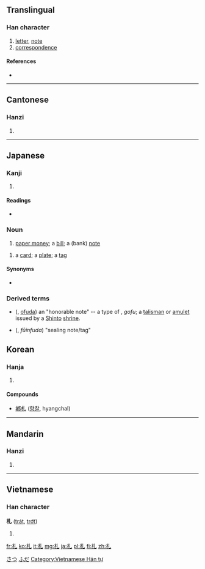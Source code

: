 {{also|箚}}
==Translingual==

===Han character===
{{Han char|rn=75|rad=木|as=01|sn=5|four=4291<sub>0</sub>|canj=木山 (DU)|ids=⿰[[木]][[乚]]}}

# [[letter]], [[note]]
# [[correspondence]]

====References====
* {{Han ref|kx=0509.110|dkj=14422|dj=0893.010|hdz=21153.010|uh=672D|ud=26413|bh=A5BE|bd=42430}}

----

==Cantonese==

===Hanzi===
{{yue-hanzi|jyut=|y=jaat3}}

# {{defn|lang=yue|sort=木01}}

----

==Japanese==

===Kanji===
{{ja-kanji|grade=4|rs=木01}}

# {{defn|lang=ja|sort=木01}}

====Readings====
* {{ja-readings|on=[[さつ]] (satsu)|kun=[[ふだ]] (fuda), [[わかじに]] (wakajini)}}

===Noun===
{{ja-noun|k|hira=さつ|rom=satsu}}

# [[paper money]]; a [[bill]]; a (bank) [[note]]
{{ja-noun|k|hira=ふだ|rom=fuda}}
# a [[card]]; a [[plate]]; a [[tag]]

====Synonyms====
* {{sense|paper money}} {{term|紙幣|tr=[[しへい]], [[shihei]]|lang=ja|sc=Jpan}}

===Derived terms===
* {{l|ja|御札}} ({{l|ja|おふだ}}, [[ofuda]]) an "honorable note" -- a type of {{l|ja|護符}}, ''gofu''; a [[talisman]] or [[amulet]] issued by a [[Shinto]] [[shrine]]. 
* {{l|ja|封印札}} ({{l|ja|ふういんふだ}}, ''fūinfuda'') "sealing note/tag"

[[Category:1000 Japanese basic words|さつ]]
[[Category:1000 Japanese basic words|ふだ]]

==Korean==

===Hanja===
{{ko-hanja|hangeul=[[찰]]|eumhun=|rv=chal|mr=ch'al|y=chal}}

# {{defn|lang=ko|sort=木01}}

====Compounds====
* [[鄕札]] ([[향찰]], hyangchal)

----

==Mandarin==

===Hanzi===
{{cmn-hanzi|pin=[[zhá]] ([[zha2]])|wg=cha<sup>2</sup>}}

# {{defn|lang=cmn|sort=木01}}

----

==Vietnamese==

===Han character===
'''札''' ([[trát]], [[trớt]])

# {{defn|lang=vi}}

[[Category:Vietnamese Hán tự]]

[[fr:札]]
[[ko:札]]
[[it:札]]
[[mg:札]]
[[ja:札]]
[[pl:札]]
[[fi:札]]
[[zh:札]]
